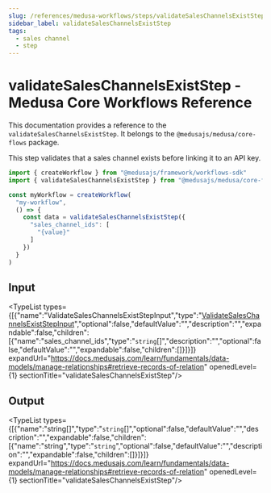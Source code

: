 ```yaml
---
slug: /references/medusa-workflows/steps/validateSalesChannelsExistStep
sidebar_label: validateSalesChannelsExistStep
tags:
  - sales channel
  - step
---
```



# validateSalesChannelsExistStep - Medusa Core Workflows Reference

This documentation provides a reference to the `validateSalesChannelsExistStep`. It belongs to the `@medusajs/medusa/core-flows` package.

This step validates that a sales channel exists before linking it to an API key.

```ts title="src/workflows/my-workflow.ts"
import { createWorkflow } from "@medusajs/framework/workflows-sdk"
import { validateSalesChannelsExistStep } from "@medusajs/medusa/core-flows"

const myWorkflow = createWorkflow(
  "my-workflow",
  () => {
    const data = validateSalesChannelsExistStep({
      "sales_channel_ids": [
        "{value}"
      ]
    })
  }
)
```
  

## Input

<TypeList types={[{"name":"ValidateSalesChannelsExistStepInput","type":"[ValidateSalesChannelsExistStepInput](../../../../interfaces/core_flows.ValidateSalesChannelsExistStepInput/page.mdx)","optional":false,"defaultValue":"","description":"","expandable":false,"children":[{"name":"sales_channel_ids","type":"`string`[]","description":"","optional":false,"defaultValue":"","expandable":false,"children":[]}]}]} expandUrl="https://docs.medusajs.com/learn/fundamentals/data-models/manage-relationships#retrieve-records-of-relation" openedLevel={1} sectionTitle="validateSalesChannelsExistStep"/>

## Output

<TypeList types={[{"name":"string[]","type":"`string`[]","optional":false,"defaultValue":"","description":"","expandable":false,"children":[{"name":"string","type":"`string`","optional":false,"defaultValue":"","description":"","expandable":false,"children":[]}]}]} expandUrl="https://docs.medusajs.com/learn/fundamentals/data-models/manage-relationships#retrieve-records-of-relation" openedLevel={1} sectionTitle="validateSalesChannelsExistStep"/>
